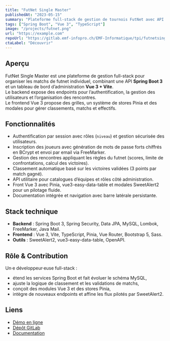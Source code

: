 ```yaml
---
title: "FutNet Single Master"
publishedAt: "2023-05-15"
summary: "Plateforme full-stack de gestion de tournois FutNet avec API Spring Boot et tableau de bord Vue 3."
tags: ["Spring Boot", "Vue 3", "TypeScript"]
image: "/projects/futnet.png"
url: "https://example.com"
repoUrl: "https://gitlab.emf-infopro.ch/EMF-Informatique/tpi/futnetsinglemaster"
ctaLabel: "Découvrir"
---
```


## Aperçu

FutNet Single Master est une plateforme de gestion full-stack pour organiser les matchs de futnet individuel, combinant une API **Spring Boot 3** et un tableau de bord d’administration **Vue 3 + Vite**.  
Le backend expose des endpoints pour l’authentification, la gestion des utilisateurs et l’organisation des rencontres.  
Le frontend Vue 3 propose des grilles, un système de stores Pinia et des modales pour gérer classements, matchs et effectifs.

## Fonctionnalités

- Authentification par session avec rôles (`niveau`) et gestion sécurisée des utilisateurs.
- Inscription des joueurs avec génération de mots de passe forts chiffrés en BCrypt et envoi par email via FreeMarker.
- Gestion des rencontres appliquant les règles du futnet (scores, limite de confrontations, calcul des victoires).
- Classement automatique basé sur les victoires validées (3 points par match gagné).
- API utilitaire pour catalogues d’équipes et rôles côté administration.
- Front Vue 3 avec Pinia, vue3-easy-data-table et modales SweetAlert2 pour un pilotage fluide.
- Documentation intégrée et navigation avec barre latérale persistante.

## Stack technique

- **Backend** : Spring Boot 3, Spring Security, Data JPA, MySQL, Lombok, FreeMarker, Java Mail.
- **Frontend** : Vue 3, Vite, TypeScript, Pinia, Vue Router, Bootstrap 5, Sass.
- **Outils** : SweetAlert2, vue3-easy-data-table, OpenAPI.

## Rôle & Contribution

Un·e développeur·euse full-stack :

- étend les services Spring Boot et fait évoluer le schéma MySQL,
- ajuste la logique de classement et les validations de matchs,
- conçoit des modules Vue 3 et des stores Pinia,
- intègre de nouveaux endpoints et affine les flux pilotés par SweetAlert2.

## Liens

- [Démo en ligne](https://example.com)
- [Dépôt GitLab](https://gitlab.emf-infopro.ch/EMF-Informatique/tpi/futnetsinglemaster)
- [Documentation](/src/assets/Documentation%20utilisateur.pdf)
